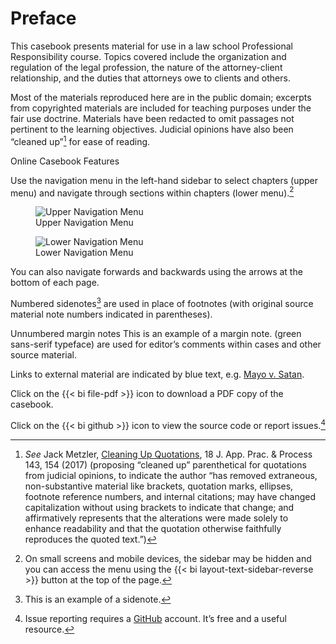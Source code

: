 # Preface {.unnumbered}

This casebook presents material for use in a law school Professional Responsibility course. Topics covered include the organization and regulation of the legal profession, the nature of the attorney-client relationship, and the duties that attorneys owe to clients and others.

Most of the materials reproduced here are in the public domain; excerpts from copyrighted materials are included for teaching purposes under the fair use doctrine. Materials have been redacted to omit passages not pertinent to the learning objectives. Judicial opinions have also been "cleaned up"[^Preface1] for ease of reading. 

[^Preface1]:  _See_ Jack Metzler, [Cleaning Up Quotations](https://lawrepository.ualr.edu/cgi/viewcontent.cgi?article=1405&context=appellatepracticeprocess), 18 J. App. Prac. & Process 143, 154 (2017) (proposing "cleaned up" parenthetical for quotations from judicial opinions, to indicate the author “has removed extraneous, non-substantive material like brackets, quotation marks, ellipses, footnote reference numbers, and internal citations; may have changed capitalization without using brackets to indicate that change; and affirmatively represents that the alterations were made solely to enhance readability and that the quotation otherwise faithfully reproduces the quoted text.”) 

[Online Casebook Features]{.preface-h3}

Use the navigation menu in the left-hand sidebar to select chapters (upper menu) and navigate through sections within chapters (lower menu).[^navigation]

::: {.grid}

::: {.g-col-4}
![Upper Navigation Menu](../img/casebook-menu1-scaled.png)
:::

::: {.g-col-4}
![Lower Navigation Menu](../img/casebook-menu2-scaled.png)
:::

:::

[^navigation]: On small screens and mobile devices, the sidebar may be hidden and you can access the menu using the {{< bi layout-text-sidebar-reverse >}} button at the top of the page. 

You can also navigate forwards and backwards using the arrows at the bottom of each page. 

Numbered sidenotes[^sidenote] are used in place of footnotes (with original source material note numbers indicated in parentheses). 

Unnumbered margin notes [This is an example of a margin note.]{.aside} ([green sans-serif typeface]{.margin-note-style}) are used for editor's comments within cases and other source material. 

[^sidenote]: This is an example of a sidenote. 

Links to external material are indicated by blue text, e.g. [Mayo v. Satan](../exhibits/Mayo_Satan.pdf).

Click on the [{{< bi file-pdf >}}]{.theme-color} icon to download a PDF copy of the casebook.

Click on the [{{< bi github >}}]{.theme-color} icon to view the source code or report issues.[^issues]

[^issues]: Issue reporting requires a [GitHub](https://github.com/) account. It's free and a useful resource.
